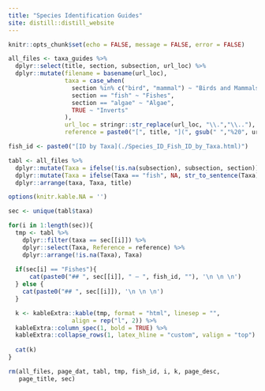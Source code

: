 ```yaml
---
title: "Species Identification Guides"
site: distill::distill_website
---
```


```r
knitr::opts_chunk$set(echo = FALSE, message = FALSE, error = FALSE)
```


```r
all_files <- taxa_guides %>%
  dplyr::select(title, section, subsection, url_loc) %>%
  dplyr::mutate(filename = basename(url_loc),
                taxa = case_when(
                  section %in% c("bird", "mammal") ~ "Birds and Mammals",
                  section == "fish" ~ "Fishes",
                  section == "algae" ~ "Algae",
                  TRUE ~ "Inverts"
                ),
                url_loc = stringr::str_replace(url_loc, "\\.","\\.."),
                reference = paste0("[", title, "](", gsub(" ","%20", url_loc), ")"))
```


```r
fish_id <- paste0("[ID by Taxa](./Species_ID_Fish_ID_by_Taxa.html)")

tabl <- all_files %>%
  dplyr::mutate(Taxa = ifelse(!is.na(subsection), subsection, section)) %>%
  dplyr::mutate(Taxa = ifelse(Taxa == "fish", NA, str_to_sentence(Taxa))) %>%
  dplyr::arrange(taxa, Taxa, title)

options(knitr.kable.NA = '')

sec <- unique(tabl$taxa)

for(i in 1:length(sec)){
  tmp <- tabl %>%
    dplyr::filter(taxa == sec[[i]]) %>%
    dplyr::select(Taxa, Reference = reference) %>%
    dplyr::arrange(!is.na(Taxa), Taxa)
  
  if(sec[i] == "Fishes"){
      cat(paste0("## ", sec[[i]], " — ", fish_id, ""), '\n \n \n')
  } else {
    cat(paste0("## ", sec[[i]]), '\n \n \n')
  }

  k <- kableExtra::kable(tmp, format = "html", linesep = "",
                  align = rep("l", 2)) %>%
  kableExtra::column_spec(1, bold = TRUE) %>%
  kableExtra::collapse_rows(1, latex_hline = "custom", valign = "top") 
  
  cat(k)
}

rm(all_files, page_dat, tabl, tmp, fish_id, i, k, page_desc,
   page_title, sec)
```

